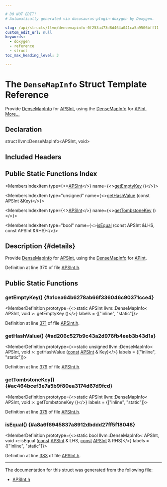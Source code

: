 ```yaml
---

# DO NOT EDIT!
# Automatically generated via docusaurus-plugin-doxygen by Doxygen.

slug: /api/structs/llvm/densemapinfo-0f253a473d8d464a041ca5a9506bff11
custom_edit_url: null
keywords:
  - doxygen
  - reference
  - struct
toc_max_heading_level: 3

---
```





# The `DenseMapInfo` Struct Template Reference

<DoxygenPage pluginConfig={pluginConfig}>

Provide <a href="/docs/api/structs/llvm/densemapinfo">DenseMapInfo</a> for <a href="/docs/api/classes/llvm/apsint">APSInt</a>, using the <a href="/docs/api/structs/llvm/densemapinfo">DenseMapInfo</a> for <a href="/docs/api/classes/llvm/apint">APInt</a>. <a href="#details">More...</a>

## Declaration

<CodeBlock>struct llvm::DenseMapInfo&lt;APSInt, void&gt;</CodeBlock>

## Included Headers

<IncludesList>
<IncludesListItem
  filePath="llvm/ADT/APSInt.h"
  permalink="/docs/api/files/include/include/llvm/include/llvm/adt/apsint-h"
  isLocal="true" />
</IncludesList>

## Public Static Functions Index

<MembersIndex>

<MembersIndexItem
  type={<><a href="/docs/api/classes/llvm/apsint">APSInt</a></>}
  name={<><a href="#a1cea64b6278ab66f336046c90371cce4">getEmptyKey</a> ()</>}>
</MembersIndexItem>

<MembersIndexItem
  type="unsigned"
  name={<><a href="#ad206c527b9c43a2d976fb4eeb3b43d1a">getHashValue</a> (const APSInt &amp;Key)</>}>
</MembersIndexItem>

<MembersIndexItem
  type={<><a href="/docs/api/classes/llvm/apsint">APSInt</a></>}
  name={<><a href="#ac464bcef3e7a5b9f80ea3174d67d9fcd">getTombstoneKey</a> ()</>}>
</MembersIndexItem>

<MembersIndexItem
  type="bool"
  name={<><a href="#a8a6f6945837a8912dbddd27ff5f18048">isEqual</a> (const APSInt &amp;LHS, const APSInt &amp;RHS)</>}>
</MembersIndexItem>

</MembersIndex>

## Description {#details}

Provide <a href="/docs/api/structs/llvm/densemapinfo">DenseMapInfo</a> for <a href="/docs/api/classes/llvm/apsint">APSInt</a>, using the <a href="/docs/api/structs/llvm/densemapinfo">DenseMapInfo</a> for <a href="/docs/api/classes/llvm/apint">APInt</a>.

Definition at line 370 of file <a href="/docs/api/files/include/include/llvm/include/llvm/adt/apsint-h">APSInt.h</a>.

<SectionDefinition>

## Public Static Functions

### getEmptyKey() {#a1cea64b6278ab66f336046c90371cce4}

<MemberDefinition
  prototype={<>static APSInt llvm::DenseMapInfo&lt; APSInt, void &gt;::getEmptyKey ()</>}
  labels = {["inline", "static"]}>

Definition at line <a href="/docs/api/files/include/include/llvm/include/llvm/adt/apsint-h/#l00371">371</a> of file <a href="/docs/api/files/include/include/llvm/include/llvm/adt/apsint-h">APSInt.h</a>.
</MemberDefinition>

### getHashValue() {#ad206c527b9c43a2d976fb4eeb3b43d1a}

<MemberDefinition
  prototype={<>static unsigned llvm::DenseMapInfo&lt; APSInt, void &gt;::getHashValue (<a href="/docs/api/files/lib/lib/target/lib/target/aarch64/aarch64promoteconstant-cpp/#a90f8350fecae261c25be85d38b451bff">const</a> <a href="/docs/api/classes/llvm/apsint">APSInt</a> &amp; Key)</>}
  labels = {["inline", "static"]}>

Definition at line <a href="/docs/api/files/include/include/llvm/include/llvm/adt/apsint-h/#l00379">379</a> of file <a href="/docs/api/files/include/include/llvm/include/llvm/adt/apsint-h">APSInt.h</a>.
</MemberDefinition>

### getTombstoneKey() {#ac464bcef3e7a5b9f80ea3174d67d9fcd}

<MemberDefinition
  prototype={<>static APSInt llvm::DenseMapInfo&lt; APSInt, void &gt;::getTombstoneKey ()</>}
  labels = {["inline", "static"]}>

Definition at line <a href="/docs/api/files/include/include/llvm/include/llvm/adt/apsint-h/#l00375">375</a> of file <a href="/docs/api/files/include/include/llvm/include/llvm/adt/apsint-h">APSInt.h</a>.
</MemberDefinition>

### isEqual() {#a8a6f6945837a8912dbddd27ff5f18048}

<MemberDefinition
  prototype={<>static bool llvm::DenseMapInfo&lt; APSInt, void &gt;::isEqual (<a href="/docs/api/files/lib/lib/target/lib/target/aarch64/aarch64promoteconstant-cpp/#a90f8350fecae261c25be85d38b451bff">const</a> <a href="/docs/api/classes/llvm/apsint">APSInt</a> &amp; LHS, <a href="/docs/api/files/lib/lib/target/lib/target/aarch64/aarch64promoteconstant-cpp/#a90f8350fecae261c25be85d38b451bff">const</a> <a href="/docs/api/classes/llvm/apsint">APSInt</a> &amp; RHS)</>}
  labels = {["inline", "static"]}>

Definition at line <a href="/docs/api/files/include/include/llvm/include/llvm/adt/apsint-h/#l00383">383</a> of file <a href="/docs/api/files/include/include/llvm/include/llvm/adt/apsint-h">APSInt.h</a>.
</MemberDefinition>

</SectionDefinition>

<hr/>

The documentation for this struct was generated from the following file:

<ul>
<li><a href="/docs/api/files/include/include/llvm/include/llvm/adt/apsint-h">APSInt.h</a></li>
</ul>

</DoxygenPage>
